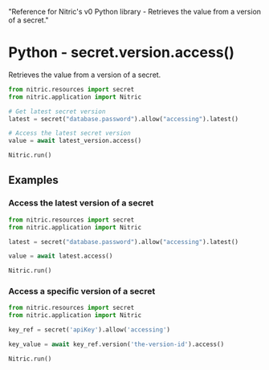   "Reference for Nitric's v0 Python library - Retrieves the value from a version of a secret."

# Python - secret.version.access()

Retrieves the value from a version of a secret.

```python
from nitric.resources import secret
from nitric.application import Nitric

# Get latest secret version
latest = secret("database.password").allow("accessing").latest()

# Access the latest secret version
value = await latest_version.access()

Nitric.run()
```

## Examples

### Access the latest version of a secret

```python
from nitric.resources import secret
from nitric.application import Nitric

latest = secret("database.password").allow("accessing").latest()

value = await latest.access()

Nitric.run()
```

### Access a specific version of a secret

```python
from nitric.resources import secret
from nitric.application import Nitric

key_ref = secret('apiKey').allow('accessing')

key_value = await key_ref.version('the-version-id').access()

Nitric.run()
```
